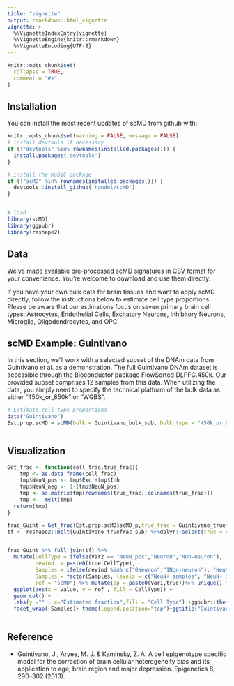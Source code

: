 ```yaml
---
title: "vignette"
output: rmarkdown::html_vignette
vignette: >
  %\VignetteIndexEntry{vignette}
  %\VignetteEngine{knitr::rmarkdown}
  %\VignetteEncoding{UTF-8}
---
```


```r
knitr::opts_chunk$set(
  collapse = TRUE,
  comment = "#>"
)
```


## Installation

You can install the most recent updates of scMD from github with:

```r
knitr::opts_chunk$set(warning = FALSE, message = FALSE)
# install devtools if necessary
if (!"devtools" %in% rownames(installed.packages())) {
  install.packages('devtools')
}

# install the MuSiC package
if (!"scMD" %in% rownames(installed.packages())) {
  devtools::install_github('randel/scMD')
}


# load
library(scMD)
library(ggpubr)
library(reshape2)
```

## Data

We've made available pre-processed scMD [signatures](https://github.com/randel/scMD/tree/main/Processed_data_450k850k) in CSV format for your convenience. You're welcome to download and use them directly.

If you have your own bulk data for brain tissues and want to apply scMD directly, follow the instructions below to estimate cell type proportions. Please be aware that our estimations focus on seven primary brain cell types: Astrocytes, Endothelial Cells, Excitatory Neurons, Inhibitory Neurons, Microglia, Oligodendrocytes, and OPC.

## scMD Example: Guintivano

In this section, we'll work with a selected subset of the DNAm data from Guintivano et al. as a demonstration. The full Guintivano DNAm dataset is accessible through the Bioconductor package FlowSorted.DLPFC.450k. Our provided subset comprises 12 samples from this data. When utilizing the data, you simply need to specify the technical platform of the bulk data as either "450k_or_850k" or "WGBS".

```r
# Estimate cell type proportions
data("Guintivano")
Est.prop.scMD = scMD(bulk = Guintivano_bulk_sub, bulk_type = "450k_or_850k")
                              

```

## Visualization

```r

Get_frac <- function(cell_frac,true_frac){
    tmp <- as.data.frame(cell_frac)
    tmp$NeuN_pos <- tmp$Exc +tmp$Inh
    tmp$NeuN_neg <- 1-(tmp$NeuN_pos)
    tmp <- as.matrix(tmp[rownames(true_frac),colnames(true_frac)])
    tmp <-  melt(tmp)
  return(tmp)
}

frac_Guint = Get_frac(Est.prop.scMD$scMD_p,true_frac = Guintivano_truefrac_sub)
tf <- reshape2::melt(Guintivano_truefrac_sub) %>%dplyr::select(true = value,everything())


frac_Guint %>% full_join(tf) %>%
  mutate(CellType = ifelse(Var2 == "NeuN_pos","Neuron","Non-neuron"),
         newind  = paste0(true,CellType),
         Samples = ifelse(newind %in% c("0Neuron","1Non-neuron"), "NeuN- samples","NeuN+ samples"),
         Samples = factor(Samples, levels = c("NeuN+ samples", "NeuN- samples")),
         ref = "scMD") %>% mutate(sp = paste0(Var1,true))%>% unique() %>% group_by(CellType,Samples,ref) %>% summarize(value = mean(value)) %>%
  ggplot(aes(x = value, y = ref , fill = CellType)) +
  geom_col() +
  labs(y ="" , x="Estimated fraction",fill = "Cell Type") +ggpubr::theme_pubr()+
  facet_wrap(~Samples)+ theme(legend.position="top")+ggtitle("Guintivano" )+scale_fill_manual(values=c("Non-neuron" = "#8491B4B2",
                                                                                                                 "Neuron" = "#71D0F5FF"))
```

Reference
----------
* Guintivano, J., Aryee, M. J. & Kaminsky, Z. A. A cell epigenotype specific model for the correction of brain cellular heterogeneity bias and its application to age, brain region and major depression. Epigenetics 8, 290–302 (2013).
